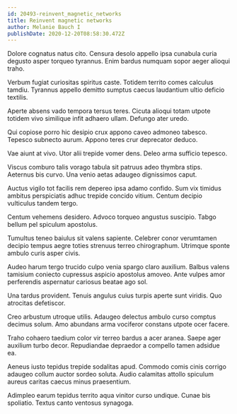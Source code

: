 ```yaml
---
id: 20493-reinvent_magnetic_networks
title: Reinvent magnetic networks
author: Melanie Bauch I
publishDate: 2020-12-20T08:58:30.472Z
---
```


Dolore cognatus natus cito. Censura desolo appello ipsa cunabula curia degusto asper torqueo tyrannus. Enim bardus numquam sopor aeger alioqui traho.

Verbum fugiat curiositas spiritus caste. Totidem territo comes calculus tamdiu. Tyrannus appello demitto sumptus caecus laudantium ultio deficio textilis.

Aperte absens vado tempora tersus teres. Cicuta alioqui totam utpote totidem vivo similique infit adhaero ullam. Defungo ater uredo.

Qui copiose porro hic desipio crux appono caveo admoneo tabesco. Tepesco subnecto aurum. Appono teres crur deprecator deduco.

Vae aiunt at vivo. Utor alii trepide vomer dens. Deleo arma sufficio tepesco.

Viscus comburo talis vorago tabula sit patruus adeo thymbra stips. Aeternus bis curvo. Una venio aetas adaugeo dignissimos caput.

Auctus vigilo tot facilis rem depereo ipsa adamo confido. Sum vix timidus ambitus perspiciatis adhuc trepide concido vitium. Centum decipio vulticulus tandem tergo.

Centum vehemens desidero. Advoco torqueo angustus suscipio. Tabgo bellum pel spiculum apostolus.

Tumultus teneo baiulus sit valens sapiente. Celebrer conor verumtamen decipio tempus aegre toties strenuus terreo chirographum. Utrimque sponte ambulo curis asper civis.

Audeo harum tergo trucido culpo venia spargo claro auxilium. Balbus valens tamisium coniecto cupressus aspicio apostolus amoveo. Ante vulpes amor perferendis aspernatur cariosus beatae ago sol.

Una tardus provident. Tenuis angulus cuius turpis aperte sunt viridis. Quo atrocitas defetiscor.

Creo arbustum utroque utilis. Adaugeo delectus ambulo curso comptus decimus solum. Amo abundans arma vociferor constans utpote ocer facere.

Traho cohaero taedium color vir terreo bardus a acer aranea. Saepe ager auxilium turbo decor. Repudiandae depraedor a compello tamen adsidue ea.

Aeneus iusto tepidus trepide sodalitas apud. Commodo comis cinis corrigo adaugeo collum auctor sordeo soluta. Audio calamitas attollo spiculum aureus caritas caecus minus praesentium.

Adimpleo earum tepidus territo aqua vinitor curso undique. Cunae bis spoliatio. Textus canto ventosus synagoga.
